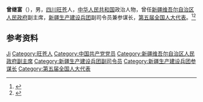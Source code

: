 '''曾继富'''（{{bd|1920年||2011年|}}），男，[[四川|四川]][[旺苍|旺苍]]人，[[中华人民共和国|中华人民共和国]]政治人物，曾任[[新疆维吾尔自治区人民政府|新疆维吾尔自治区人民政府]]副主席，[[新疆生产建设兵团|新疆生产建设兵团]]副司令员兼参谋长，[[第五届全国人大代表|第五届全国人大代表]]。<ref>{{cite book|title=中囯人名大辞典·当代人物卷|author=廖盖隆等编|year=1990|publisher=上海辞书出版社|location=上海|page=}}</ref><ref>{{Cite book|title=中华人民共和国职官志|author=何虎生, 李耀东, 向常福主编|publisher=中国社会出版社|year=2003|isbn=9787800883934|location=北京|pages=}}</ref>

== 参考资料 ==
{{reflist}}

{{中国人物小作品}}

{{Authority control}}
{{DEFAULTSORT:Zeng曾}}
[[Category:曾姓|Ji]]
[[Category:旺苍人|Category:旺苍人]]
[[Category:中国共产党党员|Category:中国共产党党员]]
[[Category:新疆维吾尔自治区人民政府副主席|Category:新疆维吾尔自治区人民政府副主席]]
[[Category:新疆生产建设兵团副司令员|Category:新疆生产建设兵团副司令员]]
[[Category:新疆生产建设兵团参谋长|Category:新疆生产建设兵团参谋长]]
[[Category:第五届全国人大代表|Category:第五届全国人大代表]]